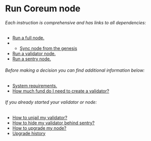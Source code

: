 # Run Coreum node

###### Each instruction is comprehensive and has links to all dependencies:
- [Run a full node.](run-full.md)
- - [Sync node from the genesis](upgrade-history.md#run-from-genesis)
- [Run a validator node.](run-validator.md)
- [Run a sentry node.](run-sentry.md)

###### Before making a decision you can find additional information below:
- [System requirements.](hardware-requirements.md)
- [How much fund do I need to create a validator?](how-much-fund-is-needed.md)

###### If you already started your validator or node:

- [How to unjail my validator?](how-to-unjail.md)
- [How to hide my validator behind sentry?](run-sentry.md)
- [How to upgrade my node?](upgrade.md)
- [Upgrade history](upgrade-history.md)